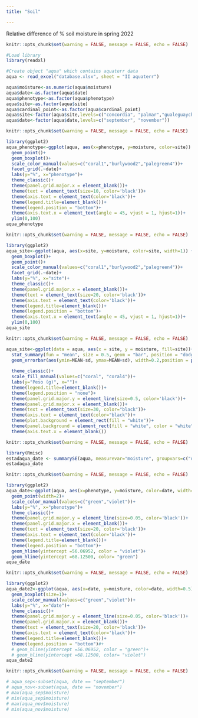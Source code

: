 ```yaml
---
title: "Soil"

---
```


Relative difference of % soil moisture in spring 2022

```r
knitr::opts_chunk$set(warning = FALSE, message = FALSE, echo = FALSE)

#Load library
library(readxl)

#Create object "aqua" which contains aquaterr data
aqua <- read_excel("database.xlsx", sheet = "II aquaterr")

aqua$moisture<-as.numeric(aqua$moisture)
aqua$date<-as.factor(aqua$date)
aqua$phenotype<-as.factor(aqua$phenotype)
aqua$site<-as.factor(aqua$site)
aqua$cardinal_point<-as.factor(aqua$cardinal_point)
aqua$site<-factor(aqua$site,levels=c("concordia", "palmar","gualeguaychu"))
aqua$date<-factor(aqua$date,levels=c("september", "november"))


```

```r
knitr::opts_chunk$set(warning = FALSE, message = FALSE, echo = FALSE)

library(ggplot2)
aqua_phenotype<-ggplot(aqua, aes(x=phenotype, y=moisture, color=site)) +
  geom_point()+
  geom_boxplot()+
  scale_color_manual(values=c("coral1","burlywood2","palegreen4"))+
  facet_grid(.~date)+
  labs(y="%", x="phenotype")+
  theme_classic()+
  theme(panel.grid.major.x = element_blank())+
  theme(text = element_text(size=10, color='black'))+
  theme(axis.text = element_text(color='black'))+
  theme(legend.title=element_blank())+
  theme(legend.position = "bottom")+
  theme(axis.text.x = element_text(angle = 45, vjust = 1, hjust=1))+
  ylim(0,100)
aqua_phenotype

```

```r
knitr::opts_chunk$set(warning = FALSE, message = FALSE, echo = FALSE)

library(ggplot2)
aqua_site<-ggplot(aqua, aes(x=site, y=moisture, color=site, width=1)) +
  geom_boxplot()+
  geom_point()+
  scale_color_manual(values=c("coral1","burlywood2","palegreen4"))+
  facet_grid(.~date)+
  labs(y="%", x="site")+
  theme_classic()+
  theme(panel.grid.major.x = element_blank())+
  theme(text = element_text(size=20, color='black'))+
  theme(axis.text = element_text(color='black'))+
  theme(legend.title=element_blank())+
  theme(legend.position = "bottom")+
  theme(axis.text.x = element_text(angle = 45, vjust = 1, hjust=1))+
  ylim(0,100)
aqua_site

```

```r
knitr::opts_chunk$set(warning = FALSE, message = FALSE, echo = FALSE)

aqua_site<-ggplot(data = aqua, aes(x = site, y = moisture, fill=site))+
  stat_summary(fun = "mean", size = 0.5, geom = "bar", position = "dodge2")+
  geom_errorbar(aes(ymin=MEAN-sd, ymax=MEAN+sd), width=0.2,position = position_dodge(1))+
  
  theme_classic()+
  scale_fill_manual(values=c("coral", "coral4"))+
  labs(y="Peso (g)", x="")+
  theme(legend.title=element_blank())+
  theme(legend.position = "none")+
  theme(panel.grid.major.y = element_line(size=0.5, color='black'))+
  theme(panel.grid.major.x = element_blank())+
  theme(text = element_text(size=30, color="black"))+
  theme(axis.text = element_text(color="black"))+
  theme(plot.background = element_rect(fill = "white"))+
  theme(panel.background = element_rect(fill = "white", color = "white"))+
  theme(axis.text.x = element_blank())

```


```r
knitr::opts_chunk$set(warning = FALSE, message = FALSE, echo = FALSE)

library(Rmisc)
estadaqua_date <- summarySE(aqua, measurevar="moisture", groupvars=c("date","site"))
estadaqua_date

```

```r
knitr::opts_chunk$set(warning = FALSE, message = FALSE, echo = FALSE)

library(ggplot2)
aqua_date<-ggplot(aqua, aes(x=phenotype, y=moisture, color=date, width=1)) +
  geom_point(width=2)+
  scale_color_manual(values=c("green","violet"))+
  labs(y="%", x="phenotype")+
  theme_classic()+
  theme(panel.grid.major.y = element_line(size=0.05, color='black'))+
  theme(panel.grid.major.x = element_blank())+
  theme(text = element_text(size=20, color='black'))+
  theme(axis.text = element_text(color='black'))+
  theme(legend.title=element_blank())+
  theme(legend.position = "bottom")+
  geom_hline(yintercept =56.06952, color = "violet")+
  geom_hline(yintercept =68.12500, color= "green")
aqua_date

```

```r
knitr::opts_chunk$set(warning = FALSE, message = FALSE, echo = FALSE)

library(ggplot2)
aqua_date2<-ggplot(aqua, aes(x=date, y=moisture, color=date, width=0.5)) +
  geom_boxplot(size=1)+
  scale_color_manual(values=c("green","violet"))+
  labs(y="%", x="date")+
  theme_classic()+
  theme(panel.grid.major.y = element_line(size=0.05, color='black'))+
  theme(panel.grid.major.x = element_blank())+
  theme(text = element_text(size=20, color='black'))+
  theme(axis.text = element_text(color='black'))+
  theme(legend.title=element_blank())+
  theme(legend.position = "bottom")#+
  # geom_hline(yintercept =56.06952, color = "green")+
  # geom_hline(yintercept =68.12500, color= "violet")
aqua_date2

```

```r
knitr::opts_chunk$set(warning = FALSE, message = FALSE, echo = FALSE)

# aqua_sep<-subset(aqua, date == "september")
# aqua_nov<-subset(aqua, date == "november")
# max(aqua_sep$moisture)
# min(aqua_sep$moisture)
# max(aqua_nov$moisture)
# min(aqua_nov$moisture)


```

